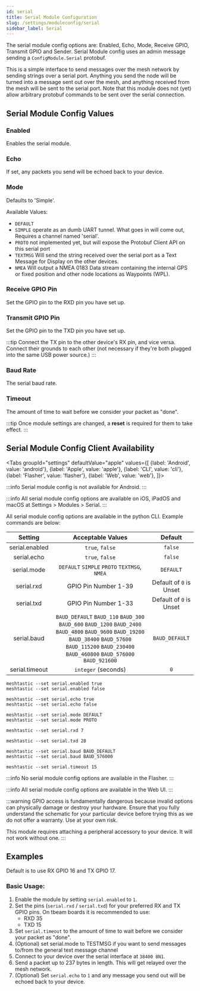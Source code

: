 ```yaml
---
id: serial
title: Serial Module Configuration
slug: /settings/moduleconfig/serial
sidebar_label: Serial
---
```



The serial module config options are: Enabled, Echo, Mode, Receive GPIO, Transmit GPIO and Sender.  Serial Module config uses an admin message sending a `ConfigModule.Serial` protobuf.

This is a simple interface to send messages over the mesh network by sending strings over a serial port. Anything you send the node will be turned into a message sent out over the mesh, and anything received from the mesh will be sent to the serial port. Note that this module does not (yet) allow arbitrary protobuf commands to be sent over the serial connection.

## Serial Module Config Values

### Enabled

Enables the serial module.

### Echo

If set, any packets you send will be echoed back to your device.

### Mode

Defaults to 'Simple'.

Available Values:

* `DEFAULT`
* `SIMPLE` operate as an dumb UART tunnel. What goes in will come out, Requires a channel named 'serial'.
* `PROTO` not implemented yet, but will expose the Protobuf Client API on this serial port
* `TEXTMSG` Will send the string received over the serial port as a Text Message for Display on the other devices.
* `NMEA` Will output a NMEA 0183 Data stream containing the internal GPS or fixed position and other node locations as Waypoints (WPL).

### Receive GPIO Pin

Set the GPIO pin to the RXD pin you have set up.

### Transmit GPIO Pin

Set the GPIO pin to the TXD pin you have set up.

:::tip
Connect the TX pin to the other device's RX pin, and vice versa. Connect their grounds to each other (not necessary if they're both plugged into the same USB power source.)
:::

### Baud Rate

The serial baud rate.

### Timeout

The amount of time to wait before we consider your packet as "done".

:::tip
Once module settings are changed, a **reset** is required for them to take effect.
:::

## Serial Module Config Client Availability

<Tabs
groupId="settings"
defaultValue="apple"
values={[
{label: 'Android', value: 'android'},
{label: 'Apple', value: 'apple'},
{label: 'CLI', value: 'cli'},
{label: 'Flasher', value: 'flasher'},
{label: 'Web', value: 'web'},
]}>
<TabItem value="android">

:::info
Serial module config is not available for Android.
:::

</TabItem>
<TabItem value="apple">

:::info
All serial module config options are available on iOS, iPadOS and macOS at Settings > Modules > Serial.
:::

</TabItem>
<TabItem value="cli">

All serial module config options are available in the python CLI. Example commands are below:

|        Setting        |  Acceptable Values  | Default |
| :-------------------: | :-----------------: | :-----: |
| serial.enabled |   `true`, `false`   | `false` |
|  serial.echo   |   `true`, `false`   | `false` |
|  serial.mode   |      `DEFAULT` `SIMPLE` `PROTO` `TEXTMSG`, `NMEA` |  `DEFAULT`   |
|   serial.rxd   |  GPIO Pin Number 1-39    | Default of `0` is Unset |
|   serial.txd   |  GPIO Pin Number 1-33   |  Default of `0` is Unset |
| serial.baud    | `BAUD_DEFAULT` `BAUD_110` `BAUD_300` `BAUD_600` `BAUD_1200` `BAUD_2400` `BAUD_4800` `BAUD_9600` `BAUD_19200` `BAUD_38400` `BAUD_57600` `BAUD_115200` `BAUD_230400` `BAUD_460800` `BAUD_576000` `BAUD_921600` |  `BAUD_DEFAULT`  |
| serial.timeout | `integer` (seconds) |   `0`   |


```shell title="Enable / Disable Module"
meshtastic --set serial.enabled true
meshtastic --set serial.enabled false
```

```shell title="Enable / Disable Echo"
meshtastic --set serial.echo true
meshtastic --set serial.echo false
```

```shell title="Set Mode"
meshtastic --set serial.mode DEFAULT
meshtastic --set serial.mode PROTO
``` 

```shell title="Set RXD to GPIO pin number 7"
meshtastic --set serial.rxd 7
```

```shell title="Set TXD to GPIO pin number 28"
meshtastic --set serial.txd 28
```

```shell title="Set Baud Rate"
meshtastic --set serial.baud BAUD_DEFAULT
meshtastic --set serial.baud BAUD_576000
```

```shell title="Set Timeout to 15 seconds"
meshtastic --set serial.timeout 15
```

</TabItem>
<TabItem value="flasher">

:::info
No serial module config options are available in the Flasher.
:::

  </TabItem>
  <TabItem value="web">

:::info
All serial module config options are available in the Web UI.
:::
    
  </TabItem>
</Tabs>

:::warning
GPIO access is fundamentally dangerous because invalid options can physically damage or destroy your hardware. Ensure that you fully understand the schematic for your particular device before trying this as we do not offer a warranty. Use at your own risk.

This module requires attaching a peripheral accessory to your device. It will not work without one.
:::

## Examples

Default is to use RX GPIO 16 and TX GPIO 17.
### Basic Usage:

1. Enable the module by setting `serial.enabled` to `1`.
2. Set the pins (`serial.rxd` / `serial.txd`) for your preferred RX and TX GPIO pins. On tbeam boards it is recommended to use:
   - RXD 35
   - TXD 15
3. Set `serial.timeout` to the amount of time to wait before we consider your packet as "done".
4. (Optional) set serial.mode to TESTMSG if you want to send messages to/from the general text message channel
5. Connect to your device over the serial interface at `38400 8N1`.
6. Send a packet up to 237 bytes in length. This will get relayed over the mesh network.
7. (Optional) Set `serial.echo` to `1` and any message you send out will be echoed back to your device.
